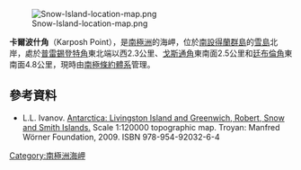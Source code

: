 {{coord|62|43|23|S|61|15|00|W|display=title}}

[[Image:Snow-Island-location-map.png|thumb]]

'''卡爾波什角'''（Karposh Point），是[[南極洲|南極洲]]的海岬，位於[[南設得蘭群島|南設得蘭群島]]的[[雪島|雪島]]北岸，處於[[普雷錫登特角|普雷錫登特角]]東北端以西2.3公里、[[戈斯通角|戈斯通角]]東南面2.5公里和[[廷布倫角|廷布倫角]]東南面4.8公里，現時由[[南極條約體系|南極條約體系]]管理。

==參考資料==
* L.L. Ivanov. [http://apcbg.org/image023.jpg Antarctica: Livingston Island and Greenwich, Robert, Snow and Smith Islands.]{{Wayback|url=http://apcbg.org/image023.jpg |date=20080424075823 }} Scale 1:120000 topographic map.  Troyan: Manfred Wörner Foundation, 2009.  ISBN 978-954-92032-6-4

{{Antarctica-geo-stub}}
[[Category:南極洲海岬|Category:南極洲海岬]]